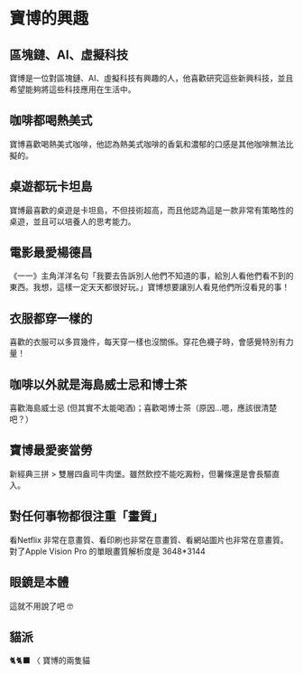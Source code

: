 # 寶博的興趣

## 區塊鏈、AI、虛擬科技

寶博是一位對區塊鏈、AI、虛擬科技有興趣的人，他喜歡研究這些新興科技，並且希望能夠將這些科技應用在生活中。

## 咖啡都喝熱美式

寶博喜歡喝熱美式咖啡，他認為熱美式咖啡的香氣和濃郁的口感是其他咖啡無法比擬的。

## 桌遊都玩卡坦島

寶博最喜歡的桌遊是卡坦島，不但技術超高，而且他認為這是一款非常有策略性的桌遊，並且可以培養人的思考能力。

## 電影最愛楊德昌

《一一》主角洋洋名句「我要去告訴別人他們不知道的事，給別人看他們看不到的東西。我想，這樣一定天天都很好玩。」寶博想要讓別人看見他們所沒看見的事！

## 衣服都穿一樣的

喜歡的衣服可以多買幾件，每天穿一樣也沒關係。穿花色襪子時，會感覺特別有力量！

## 咖啡以外就是海島威士忌和博士茶

喜歡海島威士忌 (但其實不太能喝酒)；喜歡喝博士茶（原因...嗯，應該很清楚吧？）

## 寶博最愛麥當勞

新經典三拼 > 雙層四盎司牛肉堡。雖然飲控不能吃澱粉，但薯條還是會長驅直入。

## 對任何事物都很注重「畫質」

看Netflix 非常在意畫質、看印刷也非常在意畫質、看網站圖片也非常在意畫質。對了Apple Vision Pro 的單眼畫質解析度是 3648*3144

## 眼鏡是本體

這就不用說了吧 🤓

## 貓派

🐈🐈‍⬛ 〈 寶博的兩隻貓